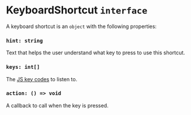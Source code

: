 
<Meta title="Packages/Player/Plugins/Keyboard/KeyboardShortcut" />

# KeyboardShortcut `interface`

A keyboard shortcut is an `object` with the following properties:

### `hint: string` 

Text that helps the user understand what key to press to use this shortcut.

### `keys: int[]` 

The [JS key codes](https://keycode.info) to listen to.

### `action: () => void` 

A callback to call when the key is pressed.